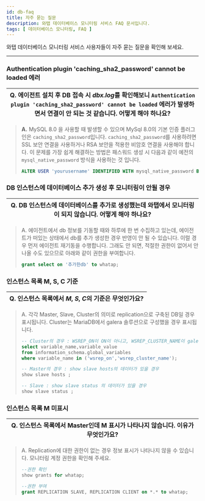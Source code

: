 ```yaml
---
id: db-faq
title: 자주 묻는 질문
description: 와탭 데이터베이스 모니터링 서비스 FAQ 문서입니다.
tags: [ 데이터베이스 모니터링, FAQ ]
---
```


와탭 데이터베이스 모니터링 서비스 사용자들이 자주 묻는 질문을 확인해 보세요. 

---

### Authentication plugin 'caching_sha2_password' cannot be loaded 에러

<div class ='faq'>

|**Q.** 에이전트 설치 후 DB 접속 시 *dbx.log*를 확인해보니 `Authentication plugin 'caching_sha2_password' cannot be loaded` 에러가 발생하면서 연결이 안 되는 것 같습니다. 어떻게 해야 하나요?|
|---|

> **A.** MySQL 8.0 을 사용할 때 발생할 수 있으며 MySql 8.0의 기본 인증 플러그인은 `caching_sha2_password`입니다.  `caching_sha2_password`를 사용하려면 SSL 보안 연결을 사용하거나 RSA 보안을 적용한 비암호 연결을 사용해야 합니다. 이 문제를 가장 쉽게 해결하는 방법은 패스워드 생성 시 다음과 같이 예전의 `mysql_native_password` 방식을 사용하는 것 입니다.
>```sql
>ALTER USER 'yourusername' IDENTIFIED WITH mysql_native_password BY 'youpassword';
>```

</div>

### DB 인스턴스에 데이터베이스 추가 생성 후 모니터링이 안될 경우

<div class ='faq'>

|Q. DB 인스턴스에 데이터베이스를 추가로 생성했는데 와탭에서 모니터링이 되지 않습니다. 어떻게 해야 하나요?|
|---|

>A. 에이전트에서 db 정보를 기동할 때와 하루에 한 번 수집하고 있는데, 에이전트가 떠있는 상태에서 db를 추가 생성한 경우 반영이 안 될 수 있습니다. 이럴 경우 먼저 에이전트 재기동을 수행합니다. 그래도 안 되면, 적절한 권한이 없어서 안 나올 수도 있으므로 아래와 같이 권한을 부여합니다. 
>```sql
>grant select on '추가한db' to whatap;
>```

</div>

### 인스턴스 목록 M, S, C 기준

<div class ='faq'>

|Q. 인스턴스 목록에서 ***M***, ***S***, ***C***의 기준은 무엇인가요?|
|---|

>A. 각각 Master, Slave, Cluster의 의미로 replication으로 구축된 DB일 경우 표시됩니다. Cluster는 MariaDB에서 galera 솔루션으로 구성했을 경우 표시됩니다. 
>```sql
>-- Cluster의 경우 : WSREP_ON이 ON이 아니고, WSREP_CLUSTER_NAME이 galera일 경우
>select variable_name,variable_value 
>from information_schema.global_variables 
>where variable_name in ('wsrep_on','wsrep_cluster_name');
>
>-- Master의 경우 : show slave hosts의 데이터가 있을 경우
>show slave hosts ;
>
>-- Slave : show slave status 의 데이터가 있을 경우
>show slave status ;
>```

</div>

### 인스턴스 목록 M 미표시

<div class ='faq'>

|Q. 인스턴스 목록에서 Master인데 M 표시가 나타나지 않습니다. 이유가 무엇인가요?|
|---|

>A. Replication에 대한 권한이 없는 경우 정보 표시가 나타나지 않을 수 있습니다. 모니터링 계정 권한을 확인해 주세요. 
>```sql
>--권한 확인
>show grants for whatap;
>
>--권한 부여
>grant REPLICATION SLAVE, REPLICATION CLIENT on *.* to whatap;
>```

</div>



